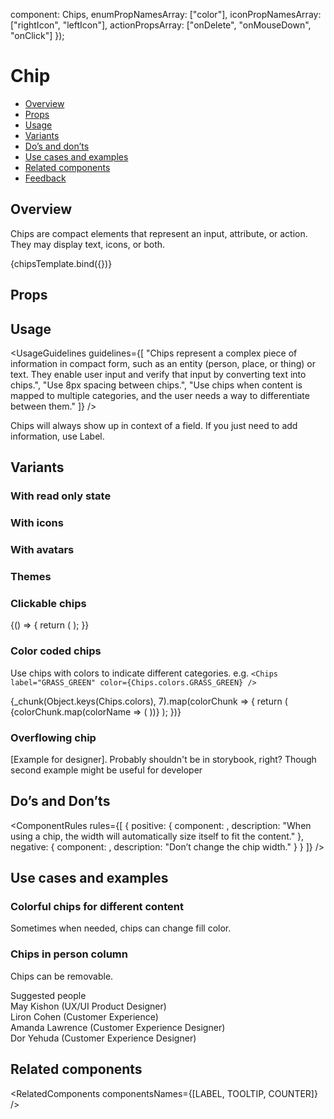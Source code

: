 
  component: Chips,
  enumPropNamesArray: ["color"],
  iconPropNamesArray: ["rightIcon", "leftIcon"],
  actionPropsArray: ["onDelete", "onMouseDown", "onClick"]
});

<Meta
  title="Data display/Chips"
  component={Chips}
  argTypes={metaSettings.argTypes}
  decorators={metaSettings.decorators}
/>

<!--- Component template -->


<!--- Component documentation -->

# Chip

- [Overview](#overview)
- [Props](#props)
- [Usage](#usage)
- [Variants](#variants)
- [Do’s and don’ts](#dos-and-donts)
- [Use cases and examples](#use-cases-and-examples)
- [Related components](#related-components)
- [Feedback](#feedback)

## Overview

Chips are compact elements that represent an input, attribute, or action. They may display text, icons, or both.

<Canvas>
  <Story name="Overview" args={{ label: "This is a chip", onMouseDown: undefined, onClick: undefined }}>
    {chipsTemplate.bind({})}
  </Story>
</Canvas>

## Props

<ArgsTable story="Overview" />

## Usage

<UsageGuidelines
  guidelines={[
    "Chips represent a complex piece of information in compact form, such as an entity (person, place, or thing) or text. They enable user input and verify that input by converting text into chips.",
    "Use 8px spacing between chips.",
    "Use chips when content is mapped to multiple categories, and the user needs a way to differentiate between them."
  ]}
/>

<Tip>
  Chips will always show up in context of a field. If you just need to add information, use
  <Link href="/?path=/docs/data-display-label--overview" size={Link.sizes.SMALL}>
    Label.
  </Link>
</Tip>

## Variants

### With read only state

<Canvas>
  <Story name="Chips with read only state">
    <Chips label="Read only chip" readOnly />
  </Story>
</Canvas>

### With icons

<Canvas>
  <Story name="Chips with icons">
    <Chips label="Chip with left icon" leftIcon={Email} />
    <Chips label="Chip with right icon" rightIcon={Email} />
  </Story>
</Canvas>

### With avatars

<Canvas>
  <Story name="Chips with avatars">
    <Chips label="Chip with left avatar" leftAvatar={person1} />
    <Chips label="Chip with right avatar" rightAvatar={person1} />
  </Story>
</Canvas>

### Themes

<Canvas>
  <Story name="Themes">
    <Chips label="This is a long chip" />
    <Chips label="Chip negative" color={Chips.colors.NEGATIVE} />
    <Chips label="Chip positive" color={Chips.colors.POSITIVE} />
    <Chips label="Disabled" disabled />
  </Story>
</Canvas>

### Clickable chips

<Canvas>
  <Story name="Clickable">
    {() => {
      return (
        <Flex direction={Flex.directions.ROW} gap={Flex.gaps.MEDIUM} align={Flex.align.START}>
          <Chips label="Clickable default chip" readOnly onClick={NOOP} />
          <Chips label="Clickable removable chip" onClick={NOOP} />
        </Flex>
      );
    }}
  </Story>
</Canvas>

### Color coded chips

Use chips with colors to indicate different categories.
e.g. `<Chips label="GRASS_GREEN" color={Chips.colors.GRASS_GREEN} />`

<Canvas>
  <Story name="Chips palette">
    <Flex style={{ width: "100%", height: 300 }} align={Flex.align.STRETCH}>
      {_chunk(Object.keys(Chips.colors), 7).map(colorChunk => {
        return (
          <Flex direction={Flex.directions.COLUMN} justify={Flex.justify.SPACE_BETWEEN} align={Flex.align.STRETCH}>
            {colorChunk.map(colorName => (
              <Chips label={colorName} color={Chips.colors[colorName]} readOnly allowTextSelection />
            ))}
          </Flex>
        );
      })}
    </Flex>
  </Story>
</Canvas>

### Overflowing chip

[Example for designer]. Probably shouldn't be in storybook, right? Though second example might be useful for developer

<Canvas>
  <Story name="Overflowing chip">
    <Flex direction={Flex.directions.ROW} gap={Flex.gaps.LARGE}>
      <Chips label="Chip with limited width" className="monday-storybook-chips_overflowing_chip" />
      <div className="monday-storybook-chips_overflowing_chip_container">
        <Chips
          label="Chip inside container with limited width"
          className="monday-storybook-chips_overflowing_chip_container--chip"
        />
      </div>
    </Flex>
  </Story>
</Canvas>

## Do’s and Don’ts

<ComponentRules
  rules={[
    {
      positive: {
        component: <Chips label="Jason Tal" readOnly />,
        description: "When using a chip, the width will automatically size itself to fit the content."
      },
      negative: {
        component: <Chips label="This is a chip" className="monday-storybook-chips_chip-padding" readOnly />,
        description: "Don’t change the chip width."
      }
    }
  ]}
/>

## Use cases and examples

### Colorful chips for different content

Sometimes when needed, chips can change fill color.

<Canvas>
  <Story name="Colorful chips for different content">
    <DialogContentContainer className="monday-storybook-chips_search-bar">
      <div className="monday-storybook-chips_item">
        <Chips label="January" color={Chips.colors.POSITIVE} />
      </div>
      <Search />
      <div className="monday-storybook-chips_item">
        <Chips label="August" readOnly color={Chips.colors.LIPSTICK} />
      </div>
      <div className="monday-storybook-chips_item">
        <Chips label="April" readOnly color={Chips.colors.BUBBLE} />
      </div>
      <div className="monday-storybook-chips_item">
        <Chips label="March" readOnly color={Chips.colors.EGG_YOLK} />
      </div>
    </DialogContentContainer>
  </Story>
</Canvas>

### Chips in person column

Chips can be removable.

<Canvas>
  <Story name="Chips in Person Column">
    <DialogContentContainer className="monday-storybook-chips_search-bar">
      <Search placeholder="Search names, positions, or a team" />
      <div className="monday-storybook-chips_inline-container">
        <Chips label="Esther Schanler" />
        <Chips label="Itai Shabtai" />
      </div>
      <div className="monday-storybook-chips_lable">Suggested people</div>
      <div className="monday-storybook-chips_search">
        <div className="monday-storybook-chips_inline-container" key="cont-1">
          <Avatar size={Avatar.sizes.MEDIUM} src={person1} type={Avatar.types.IMG} />
          <span className="monday-storybook-chips_name">
            May Kishon <span>(UX/UI Product Designer)</span>
          </span>
        </div>
        <div className="monday-storybook-chips_inline-container" key="cont-2">
          <Avatar
            size={Avatar.sizes.MEDIUM}
            backgroundColor={Avatar.colors.DARK_PURPLE}
            text="LC"
            type={Avatar.types.TEXT}
          />
          <span className="monday-storybook-chips_name">
            Liron Cohen <span>(Customer Experience)</span>
          </span>
        </div>
        <div className="monday-storybook-chips_inline-container" key="cont-3">
          <Avatar size={Avatar.sizes.MEDIUM} text="DY" type={Avatar.types.TEXT} />
          <span className="monday-storybook-chips_name">
            Amanda Lawrence <span>(Customer Experience Designer)</span>
          </span>
        </div>
        <div className="monday-storybook-chips_inline-container" key="cont-4">
          <Avatar size={Avatar.sizes.MEDIUM} src={person1} type={Avatar.types.IMG} />
          <span className="monday-storybook-chips_name">
            Dor Yehuda <span>(Customer Experience Designer)</span>
          </span>
        </div>
      </div>
    </DialogContentContainer>
  </Story>
</Canvas>

## Related components

<RelatedComponents componentsNames={[LABEL, TOOLTIP, COUNTER]} />
